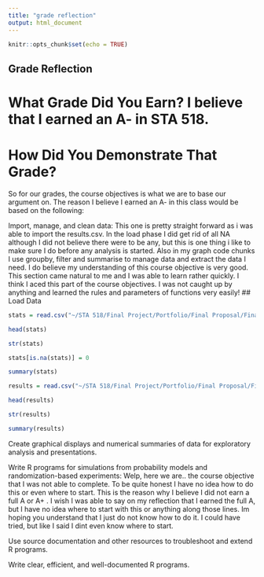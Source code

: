 ```yaml
---
title: "grade reflection"
output: html_document
---
```


```r
knitr::opts_chunk$set(echo = TRUE)
```

## Grade Reflection

# What Grade Did You Earn? I believe that I earned an A- in STA 518.

# How Did You Demonstrate That Grade? 
So for our grades, the course objectives is what we are to base our argument on. The reason I believe I earned an A- in this class would be based on the following:

Import, manage, and clean data: This one is pretty straight forward as i was able to import the results.csv. In the load phase I did get rid of all NA although I did not believe there were to be any, but this is one thing i like to make sure I do before any analysis is started. Also in my graph code chunks I use groupby, filter and summarise to manage data and extract the data I need. I do believe my understanding of this course objective is very good. This section came natural to me and I was able to learn rather quickly. I think I aced this part of the course objectives. I was not caught up by anything and learned the rules and parameters of functions very easily!
## Load Data

```r

stats = read.csv("~/STA 518/Final Project/Portfolio/Final Proposal/Final Draft Portfolio/results.csv")

head(stats)

str(stats)

stats[is.na(stats)] = 0

summary(stats)

results = read.csv("~/STA 518/Final Project/Portfolio/Final Proposal/Final Draft Portfolio/results.csv")

head(results)

str(results)

summary(results)
```

Create graphical displays and numerical summaries of data for exploratory analysis and presentations.

Write R programs for simulations from probability models and randomization-based experiments: Welp, here we are.. the course objective that I was not able to complete. To be quite honest I have no idea how to do this or even where to start. This is the reason why I believe I did not earn a full A or A+ . I wish I was able to say on my reflection that I earned the full A, but I have no idea where to start with this or anything along those lines. Im hoping you understand that I just do not know how to do it. I could have tried, but like I said I dint even know where to start. 

Use source documentation and other resources to troubleshoot and extend R programs.

Write clear, efficient, and well-documented R programs.